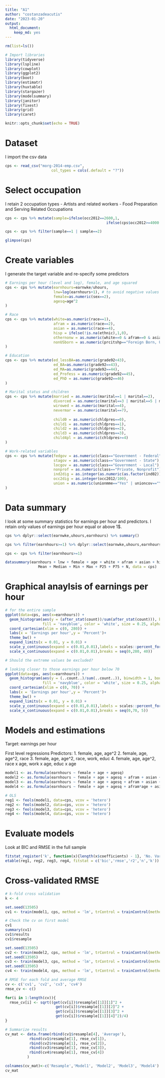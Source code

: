 ```yaml
---
title: "A1"
author: "costanzadeacutis"
date: "2023-01-20"
output: 
  html_document: 
    keep_md: yes
---
```


```r
rm(list=ls())

# Import libraries
library(tidyverse)
library(lspline)
library(cowplot)
library(ggplot2)
library(boot)
library(estimatr)
library(huxtable)
library(stargazer)
library(modelsummary)
library(janitor)
library(fixest)
library(grid)
library(caret)

knitr::opts_chunk$set(echo = TRUE)
```

# Dataset

I import the csv data

```r
cps <- read_csv("morg-2014-emp.csv", 
                     col_types = cols(.default = "?"))
```

# Select occupation 

I retain 2 occupation types 
- Artists and related workers
- Food Preparation and Serving Related Occupations

```r
cps <- cps %>% mutate(sample=ifelse(occ2012==2600,1,
                                              ifelse(cps$occ2012>=4000 & cps$occ2012<=4150,2,0)))

cps <- cps %>% filter(sample==1 | sample==2)

glimpse(cps)
```

# Create variables 

I generate the target variable and re-specify some predictors 

```r

# Earnings per hour (level and log), female, and age squared
cps <- cps %>% mutate(earnhours=earnwke/uhours, 
                      lnw=log(earnhours+1), # to avoid negative values
                      female=as.numeric(sex==2),
                      agesq=age^2
)

# Race 
cps <- cps %>% mutate(white=as.numeric(race==1),
                      afram = as.numeric(race==2),
                      asian = as.numeric(race==4),
                      hisp = ifelse(!is.na(ethnic),1,0),
                      othernonw = as.numeric(white==0 & afram==0 & asian==0 & hisp==0),
                      nonUSborn = as.numeric(prcitshp=="Foreign Born, US Cit By Naturalization" | prcitshp=="Foreign Born, Not a US Citizen") 
)

# Education
cps <- cps %>% mutate(ed_lessBA=as.numeric(grade92<43),
                      ed_BA=as.numeric(grade92==43),
                      ed_MA=as.numeric(grade92==44),
                      ed_Profess = as.numeric(grade92==45),
                      ed_PhD = as.numeric(grade92==46)
)

# Marital status and children
cps <- cps %>% mutate(married = as.numeric(marital==1 | marital==2),
                      divorced = as.numeric(marital==3 | marital==5 | marital==6),
                      wirowed = as.numeric(marital==4),
                      nevermar = as.numeric(marital==7),
                      
                      child0 = as.numeric(chldpres==0),
                      child1 = as.numeric(chldpres==1),
                      child2 = as.numeric(chldpres==2),
                      child3 = as.numeric(chldpres==3),
                      child4pl = as.numeric(chldpres>=4)
)

# Work-related variables
cps <- cps %>% mutate(fedgov = as.numeric(class=="Government - Federal"),
                      stagov = as.numeric(class=="Government - State"),
                      locgov = as.numeric(class=="Government - Local"),
                      nonprof = as.numeric(class=="Private, Nonprofit"),
                      ind2dig = as.integer(as.numeric(as.factor(ind02))/100),
                      occ2dig = as.integer(occ2012/100),
                      union = as.numeric(unionmme=="Yes" | unioncov=="Yes")
)

```

# Data summary

I look at some summary statistics for earnings per hour and predictors. I retain only values of earnings per hour equal or above 1$.

```r

cps %>% dplyr::select(earnwke,uhours,earnhours) %>% summary()

cps %>% filter(earnhours>=1) %>% dplyr::select(earnwke,uhours,earnhours) %>% summary()

cps <- cps %>% filter(earnhours>=1)

datasummary(earnhours + lnw + female + age + white + afram + asian + hisp + othernonw + nonUSborn + ed_lessBA + ed_BA + ed_MA + ed_Profess + ed_PhD + married + divorced + wirowed + nevermar + child0 + child1 + child2 + child3 + child4pl + fedgov + stagov + locgov + nonprof + ind2dig + occ2dig + union ~
               Mean + Median + Min + Max + P25 + P75 + N, data = cps)

```

# Graphical anaylsis of earnings per hour

```r

# for the entire sample 
ggplot(data=cps, aes(x=earnhours)) +
  geom_histogram(aes(y = (after_stat(count))/sum(after_stat(count))), binwidth = 1, boundary=0,
                 fill = 'navyblue', color = 'white', size = 0.25, alpha = 0.8,  show.legend=F, na.rm=TRUE) +
  coord_cartesian(xlim = c(0, 280)) +
  labs(x = 'Earnings per hour',y = 'Percent')+
  theme_bw() +
  expand_limits(x = 0.01, y = 0.01) +
  scale_y_continuous(expand = c(0.01,0.01),labels = scales::percent_format(accuracy = 1)) +
  scale_x_continuous(expand = c(0.01,0.01),breaks = seq(0,280, 40))

# Should the extreme values be excluded?

# looking closer to those earnings per hour below 70
ggplot(data=cps, aes(x=earnhours)) +
  geom_histogram(aes(y = (..count..)/sum(..count..)), binwidth = 1, boundary=0,
                 fill = 'navyblue', color = 'white', size = 0.25, alpha = 0.8,  show.legend=F, na.rm=TRUE) +
  coord_cartesian(xlim = c(0, 70)) +
  labs(x = 'Earnings per hour',y = 'Percent')+
  theme_bw() +
  expand_limits(x = 0.01, y = 0.01) +
  scale_y_continuous(expand = c(0.01,0.01),labels = scales::percent_format(accuracy = 1)) +
  scale_x_continuous(expand = c(0.01,0.01),breaks = seq(0,70, 5))


```

# Models and estimations

Target: earnings per hour

First level regressions
Predictors:
1. female, age, age^2
2. female, age, age^2, race
3. female, age, age^2, race, work, educ
4. female, age, age^2, race x age, work x age, educ x age

```r

model1 <- as.formula(earnhours ~ female + age + agesq)
model2 <- as.formula(earnhours ~ female + age + agesq + afram + asian + hisp + othernonw + nonUSborn)
model3 <- as.formula(earnhours ~ female + age + agesq + afram + asian + hisp + othernonw + nonUSborn + ind2dig + occ2dig + union + ed_BA + ed_MA + ed_Profess + ed_PhD)
model4 <- as.formula(earnhours ~ female + age + agesq + afram*age + asian*age + hisp*age + othernonw*age + nonUSborn*age + ind2dig*age + occ2dig*age + union*age + ed_BA*age + ed_MA*age + ed_Profess*age + ed_PhD*age)

# OLS
reg1 <- feols(model1, data=cps, vcov = 'hetero')
reg2 <- feols(model2, data=cps, vcov = 'hetero')
reg3 <- feols(model3, data=cps, vcov = 'hetero')
reg4 <- feols(model4, data=cps, vcov = 'hetero')

```

# Evaluate models

Look at BIC and RMSE in the full sample

```r

fitstat_register('k', function(x){length(x$coefficients) - 1}, 'No. Variables')
etable(reg1, reg2, reg3, reg4, fitstat = c('bic','rmse','r2','n','k'))

```

# Cross-validated RMSE

```r

# k-fold cross validation
k <- 4

set.seed(13505)
cv1 <- train(model1, cps, method = 'lm', trControl = trainControl(method = 'cv', number = k))

# Check the cv on first model
cv1
summary(cv1)
cv1$results
cv1$resample

set.seed(13505)
cv2 <- train(model2, cps, method = 'lm', trControl = trainControl(method = 'cv', number = k))
set.seed(13505)
cv3 <- train(model3, cps, method = 'lm', trControl = trainControl(method = 'cv', number = k), na.action = 'na.omit')
set.seed(13505)
cv4 <- train(model4, cps, method = 'lm', trControl = trainControl(method = 'cv', number = k), na.action = 'na.omit')

# RMSE for each fold and average RMSE
cv <- c('cv1', 'cv2', 'cv3', 'cv4')
rmse_cv <- c()

for(i in 1:length(cv)){
  rmse_cv[i] <- sqrt((get(cv[i])$resample[[1]][1]^2 +
                       get(cv[i])$resample[[1]][2]^2 +
                       get(cv[i])$resample[[1]][3]^2 +
                       get(cv[i])$resample[[1]][4]^2)/4)
}

# Summarize results
cv_mat <- data.frame(rbind(cv1$resample[4], 'Average'),
           rbind(cv1$resample[1], rmse_cv[1]),
           rbind(cv2$resample[1], rmse_cv[2]),
           rbind(cv3$resample[1], rmse_cv[3]),
           rbind(cv4$resample[1], rmse_cv[4])
          )

colnames(cv_mat)<-c('Resample','Model1', 'Model2', 'Model3', 'Model4')
cv_mat 

```


